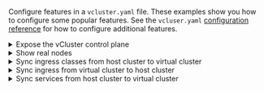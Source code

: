 


Configure features in a `vcluster.yaml` file. These examples show you how to configure some popular features. See the `vcluser.yaml` [configuration reference](/vcluster/configure/vcluster-yaml/) for how to configure additional features.

<details>
    <summary>Expose the vCluster control plane</summary>

    There are multiple ways of granting access to the vCluster control plane for external applications like kubectl. The following example uses an Ingress, but you can also do it via ServiceAccount, LoadBalancer, and NodePort.

    <Flow>
        <Step>

            Modify `vcluster.yaml` so that vCluster creates the required Ingress resource.

            ```yaml title="vcluster.yaml ingress configuration"
            controlPlane:
                ingress:
                    enabled: true
                    host: $VCLUSTER_HOSTNAME
                proxy:
                    extraSANs:
                    - $VCLUSTER_HOSTNAME
            ```

            Replace `$VCLUSTER_HOSTNAME` with the hostname of the vCluster instance.
        </Step>
        <Step>
            Apply your changes.

           <DeployChangesQuickStartOnly />

        </Step>
    </Flow>

</details>

<details>
    <summary>Show real nodes</summary>

        By default, vCluster syncs pseudo nodes from the host cluster to the virtual cluster. However, deploying a vCluster instance via the CLI on a local Kubernetes cluster automatically enables real node syncing, so you would not see a difference in this context.

        Pseudo nodes only have real values for the CPU, architecture, and operating system, while everything else is randomly generated. Therefore, for use cases requiring real node information, you can opt to sync the real nodes into the virtual cluster.

        <Flow>
                <Step>

                    Modify `vcluster.yaml` to sync the nodes from the host cluster to the virtual cluster.

                    ```yaml title="vcluster.yaml node sync configuration"
                    sync:
                      fromHost:
                        nodes:
                          enabled: true
                    ```

                </Step>
                <Step>
                    Apply your changes.

                <DeployChangesQuickStartOnly />

                </Step>
            </Flow>

</details>

<details>
    <summary>Sync ingress classes from host cluster to virtual cluster</summary>

        If you want to use an ingress controller from the host cluster inside your virtual cluster by syncing Ingress resources from the virtual cluster to host cluster, and allow the host cluster IngressClasses to be viewable, enable `IngressClass` syncing from the host cluster to virtual cluster.

        <Flow>
            <Step>

                Modify `vcluster.yaml` to sync the IngressClasses from the host cluster to the virtual cluster.

                ```yaml title="vcluster.yaml ingress class sync configuration"
                sync:
                  fromHost:
                    ingressClasses:
                      enabled: true
                ```

            </Step>
            <Step>
                Apply your changes.

            <DeployChangesQuickStartOnly />

            </Step>
        </Flow>

</details>

<details>
    <summary>Sync ingress from virtual cluster to host cluster</summary>

        Create an ingress in a virtual cluster to make a service in that virtual cluster available via a hostname/domain. Instead of having to run a separate ingress controller in each virtual cluster, sync the ingress resource to the host cluster so that the virtual cluster can use a shared ingress controller running in the host cluster.

        <Flow>
            <Step>

                Modify `vcluster.yaml` to sync the ingresses from the virtual cluster to the host cluster.

                ```yaml
                sync:
                  toHost:
                    ingresses:
                      enabled: true
                ```

            </Step>
            <Step>
                Apply your changes.

            <DeployChangesQuickStartOnly />

            </Step>
        </Flow>

</details>

<details>
    <summary>Sync services from host cluster to virtual cluster</summary>

        In this example, you map a service `my-host-service` in the namespace `my-host-namespace` to the virtual cluster service `my-virtual-service` inside the virtual cluster namespace `team-x`.

        <Flow>
            <Step>

                Modify `vcluster.yaml` to sync the ingresses from the virtual cluster to the host cluster.

                ```yaml
                replicateServices:
                  fromHost:
                    - from: my-host-namespace/my-host-service
                      to: team-x/my-virtual-service
                ```

            </Step>
            <Step>
                Apply your changes.

            <DeployChangesQuickStartOnly />

            </Step>
        </Flow>

</details>

